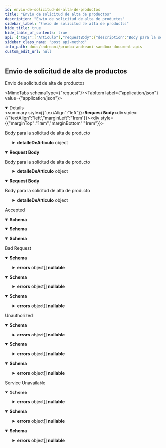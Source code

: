 ```yaml
---
id: envio-de-solicitud-de-alta-de-productos
title: "Envio de solicitud de alta de productos"
description: "Envio de solicitud de alta de productos"
sidebar_label: "Envio de solicitud de alta de productos"
hide_title: true
hide_table_of_contents: true
api: {"tags":["Articulo"],"requestBody":{"description":"Body para la solicitud de alta de producto","content":{"application/json":{"schema":{"required":["almacen","instancia"],"type":"object","properties":{"almacen":{"maxLength":30,"minLength":1,"type":"string"},"detalleDeArticulo":{"required":["codigo","datosLogisticos","descripcion","ean","propietario","tipoEan"],"type":"object","properties":{"camposLibres":{"type":"array","items":{"type":"object","properties":{"contenido":{"type":"string","nullable":true},"meta":{"type":"string","nullable":true}},"additionalProperties":false,"title":"CamposLibresArticulo"},"nullable":true},"claseDeArticulo":{"maxLength":25,"type":"string","nullable":true},"codigo":{"maxLength":50,"minLength":1,"type":"string"},"codigoDeVidaUtil":{"type":"string","nullable":true},"coleccion":{"maxLength":25,"type":"string","nullable":true},"color":{"maxLength":25,"type":"string","nullable":true},"consumoEnDias":{"type":"string","nullable":true},"datosLogisticos":{"type":"object","properties":{"altoCaja":{"type":"number","format":"float"},"altoPallet":{"type":"number","format":"float"},"altura":{"type":"number","format":"float"},"alturaPack":{"type":"number","format":"float"},"alturaUnidad":{"type":"number","format":"float"},"anchoCaja":{"type":"number","format":"float"},"anchoPack":{"type":"number","format":"float"},"anchoPallet":{"type":"number","format":"float"},"anchoUnidad":{"type":"number","format":"float"},"anchura":{"type":"number","format":"float"},"cajasPorNivel":{"type":"number","format":"double"},"cantidadPorCaja":{"type":"number","format":"float"},"cantidadPorPallet":{"type":"number","format":"float"},"cantidadPorPaquete":{"type":"number","format":"float"},"largoCaja":{"type":"number","format":"float"},"largoPack":{"type":"number","format":"float"},"largoPallet":{"type":"number","format":"float"},"largoUnidad":{"type":"number","format":"float"},"longitud":{"type":"number","format":"float"},"nivelesPorPallet":{"type":"number","format":"double"},"pesoBruto":{"type":"number","format":"double"},"pesoCaja":{"type":"number","format":"float"},"pesoNeto":{"type":"number","format":"double"},"pesoPack":{"type":"number","format":"float"},"pesoPallet":{"type":"number","format":"float"},"pesoTara":{"type":"number","format":"double"},"volumen":{"type":"number","format":"double"},"volumenCubico":{"type":"number","format":"float"}},"additionalProperties":false,"title":"DatosLogisticosArticulo"},"descripcion":{"maxLength":60,"minLength":1,"type":"string"},"ean":{"maxLength":50,"minLength":1,"type":"string"},"esNumeroDeSerieDeEntradaUnico":{"type":"string","nullable":true},"esNumeroDeSerieSalidaUnico":{"type":"string","nullable":true},"estilo":{"maxLength":25,"type":"string","nullable":true},"finDeTemporada":{"maxLength":25,"type":"string","nullable":true},"grupos":{"type":"array","items":{"type":"object","properties":{"contenido":{"type":"string","nullable":true},"meta":{"type":"string","nullable":true}},"additionalProperties":false,"title":"GruposArticulo"},"nullable":true},"indicadorDeVidaUtil":{"maxLength":10,"type":"string","nullable":true},"inicioDeTemporada":{"maxLength":25,"type":"string","nullable":true},"instruccionesDePreparacion":{"maxLength":2000,"type":"string","nullable":true},"notas":{"maxLength":2000,"type":"string","nullable":true},"otrosDatos":{"type":"array","items":{"type":"object","properties":{"contenido":{"type":"string","nullable":true},"meta":{"type":"string","nullable":true}},"additionalProperties":false,"title":"OtrosDatosArticulo"},"nullable":true},"paisDeOrigen":{"maxLength":25,"type":"string","nullable":true},"pavu":{"maxLength":25,"type":"string","nullable":true},"propietario":{"maxLength":15,"minLength":1,"type":"string"},"psicotropico":{"maxLength":25,"type":"string","nullable":true},"rubro":{"maxLength":128,"type":"string","nullable":true},"serializado":{"maxLength":128,"type":"string","nullable":true},"talle":{"maxLength":25,"type":"string","nullable":true},"tema":{"maxLength":25,"type":"string","nullable":true},"temperatura":{"maxLength":25,"type":"string","nullable":true},"temporada":{"maxLength":25,"type":"string","nullable":true},"tipoEan":{"maxLength":50,"minLength":1,"type":"string"},"vencimientoEnDias":{"type":"integer","format":"int32"},"vidaUtilEntradaEnDias":{"type":"string","nullable":true},"vidaUtilSalidaEnDias":{"type":"string","nullable":true}},"additionalProperties":false,"title":"DetalleDeArticulo"},"instancia":{"maxLength":30,"minLength":1,"type":"string"}},"additionalProperties":false,"title":"ArticuloRequest"}},"text/json":{"schema":{"required":["almacen","instancia"],"type":"object","properties":{"almacen":{"maxLength":30,"minLength":1,"type":"string"},"detalleDeArticulo":{"required":["codigo","datosLogisticos","descripcion","ean","propietario","tipoEan"],"type":"object","properties":{"camposLibres":{"type":"array","items":{"type":"object","properties":{"contenido":{"type":"string","nullable":true},"meta":{"type":"string","nullable":true}},"additionalProperties":false,"title":"CamposLibresArticulo"},"nullable":true},"claseDeArticulo":{"maxLength":25,"type":"string","nullable":true},"codigo":{"maxLength":50,"minLength":1,"type":"string"},"codigoDeVidaUtil":{"type":"string","nullable":true},"coleccion":{"maxLength":25,"type":"string","nullable":true},"color":{"maxLength":25,"type":"string","nullable":true},"consumoEnDias":{"type":"string","nullable":true},"datosLogisticos":{"type":"object","properties":{"altoCaja":{"type":"number","format":"float"},"altoPallet":{"type":"number","format":"float"},"altura":{"type":"number","format":"float"},"alturaPack":{"type":"number","format":"float"},"alturaUnidad":{"type":"number","format":"float"},"anchoCaja":{"type":"number","format":"float"},"anchoPack":{"type":"number","format":"float"},"anchoPallet":{"type":"number","format":"float"},"anchoUnidad":{"type":"number","format":"float"},"anchura":{"type":"number","format":"float"},"cajasPorNivel":{"type":"number","format":"double"},"cantidadPorCaja":{"type":"number","format":"float"},"cantidadPorPallet":{"type":"number","format":"float"},"cantidadPorPaquete":{"type":"number","format":"float"},"largoCaja":{"type":"number","format":"float"},"largoPack":{"type":"number","format":"float"},"largoPallet":{"type":"number","format":"float"},"largoUnidad":{"type":"number","format":"float"},"longitud":{"type":"number","format":"float"},"nivelesPorPallet":{"type":"number","format":"double"},"pesoBruto":{"type":"number","format":"double"},"pesoCaja":{"type":"number","format":"float"},"pesoNeto":{"type":"number","format":"double"},"pesoPack":{"type":"number","format":"float"},"pesoPallet":{"type":"number","format":"float"},"pesoTara":{"type":"number","format":"double"},"volumen":{"type":"number","format":"double"},"volumenCubico":{"type":"number","format":"float"}},"additionalProperties":false,"title":"DatosLogisticosArticulo"},"descripcion":{"maxLength":60,"minLength":1,"type":"string"},"ean":{"maxLength":50,"minLength":1,"type":"string"},"esNumeroDeSerieDeEntradaUnico":{"type":"string","nullable":true},"esNumeroDeSerieSalidaUnico":{"type":"string","nullable":true},"estilo":{"maxLength":25,"type":"string","nullable":true},"finDeTemporada":{"maxLength":25,"type":"string","nullable":true},"grupos":{"type":"array","items":{"type":"object","properties":{"contenido":{"type":"string","nullable":true},"meta":{"type":"string","nullable":true}},"additionalProperties":false,"title":"GruposArticulo"},"nullable":true},"indicadorDeVidaUtil":{"maxLength":10,"type":"string","nullable":true},"inicioDeTemporada":{"maxLength":25,"type":"string","nullable":true},"instruccionesDePreparacion":{"maxLength":2000,"type":"string","nullable":true},"notas":{"maxLength":2000,"type":"string","nullable":true},"otrosDatos":{"type":"array","items":{"type":"object","properties":{"contenido":{"type":"string","nullable":true},"meta":{"type":"string","nullable":true}},"additionalProperties":false,"title":"OtrosDatosArticulo"},"nullable":true},"paisDeOrigen":{"maxLength":25,"type":"string","nullable":true},"pavu":{"maxLength":25,"type":"string","nullable":true},"propietario":{"maxLength":15,"minLength":1,"type":"string"},"psicotropico":{"maxLength":25,"type":"string","nullable":true},"rubro":{"maxLength":128,"type":"string","nullable":true},"serializado":{"maxLength":128,"type":"string","nullable":true},"talle":{"maxLength":25,"type":"string","nullable":true},"tema":{"maxLength":25,"type":"string","nullable":true},"temperatura":{"maxLength":25,"type":"string","nullable":true},"temporada":{"maxLength":25,"type":"string","nullable":true},"tipoEan":{"maxLength":50,"minLength":1,"type":"string"},"vencimientoEnDias":{"type":"integer","format":"int32"},"vidaUtilEntradaEnDias":{"type":"string","nullable":true},"vidaUtilSalidaEnDias":{"type":"string","nullable":true}},"additionalProperties":false,"title":"DetalleDeArticulo"},"instancia":{"maxLength":30,"minLength":1,"type":"string"}},"additionalProperties":false,"title":"ArticuloRequest"}},"application/*+json":{"schema":{"required":["almacen","instancia"],"type":"object","properties":{"almacen":{"maxLength":30,"minLength":1,"type":"string"},"detalleDeArticulo":{"required":["codigo","datosLogisticos","descripcion","ean","propietario","tipoEan"],"type":"object","properties":{"camposLibres":{"type":"array","items":{"type":"object","properties":{"contenido":{"type":"string","nullable":true},"meta":{"type":"string","nullable":true}},"additionalProperties":false,"title":"CamposLibresArticulo"},"nullable":true},"claseDeArticulo":{"maxLength":25,"type":"string","nullable":true},"codigo":{"maxLength":50,"minLength":1,"type":"string"},"codigoDeVidaUtil":{"type":"string","nullable":true},"coleccion":{"maxLength":25,"type":"string","nullable":true},"color":{"maxLength":25,"type":"string","nullable":true},"consumoEnDias":{"type":"string","nullable":true},"datosLogisticos":{"type":"object","properties":{"altoCaja":{"type":"number","format":"float"},"altoPallet":{"type":"number","format":"float"},"altura":{"type":"number","format":"float"},"alturaPack":{"type":"number","format":"float"},"alturaUnidad":{"type":"number","format":"float"},"anchoCaja":{"type":"number","format":"float"},"anchoPack":{"type":"number","format":"float"},"anchoPallet":{"type":"number","format":"float"},"anchoUnidad":{"type":"number","format":"float"},"anchura":{"type":"number","format":"float"},"cajasPorNivel":{"type":"number","format":"double"},"cantidadPorCaja":{"type":"number","format":"float"},"cantidadPorPallet":{"type":"number","format":"float"},"cantidadPorPaquete":{"type":"number","format":"float"},"largoCaja":{"type":"number","format":"float"},"largoPack":{"type":"number","format":"float"},"largoPallet":{"type":"number","format":"float"},"largoUnidad":{"type":"number","format":"float"},"longitud":{"type":"number","format":"float"},"nivelesPorPallet":{"type":"number","format":"double"},"pesoBruto":{"type":"number","format":"double"},"pesoCaja":{"type":"number","format":"float"},"pesoNeto":{"type":"number","format":"double"},"pesoPack":{"type":"number","format":"float"},"pesoPallet":{"type":"number","format":"float"},"pesoTara":{"type":"number","format":"double"},"volumen":{"type":"number","format":"double"},"volumenCubico":{"type":"number","format":"float"}},"additionalProperties":false,"title":"DatosLogisticosArticulo"},"descripcion":{"maxLength":60,"minLength":1,"type":"string"},"ean":{"maxLength":50,"minLength":1,"type":"string"},"esNumeroDeSerieDeEntradaUnico":{"type":"string","nullable":true},"esNumeroDeSerieSalidaUnico":{"type":"string","nullable":true},"estilo":{"maxLength":25,"type":"string","nullable":true},"finDeTemporada":{"maxLength":25,"type":"string","nullable":true},"grupos":{"type":"array","items":{"type":"object","properties":{"contenido":{"type":"string","nullable":true},"meta":{"type":"string","nullable":true}},"additionalProperties":false,"title":"GruposArticulo"},"nullable":true},"indicadorDeVidaUtil":{"maxLength":10,"type":"string","nullable":true},"inicioDeTemporada":{"maxLength":25,"type":"string","nullable":true},"instruccionesDePreparacion":{"maxLength":2000,"type":"string","nullable":true},"notas":{"maxLength":2000,"type":"string","nullable":true},"otrosDatos":{"type":"array","items":{"type":"object","properties":{"contenido":{"type":"string","nullable":true},"meta":{"type":"string","nullable":true}},"additionalProperties":false,"title":"OtrosDatosArticulo"},"nullable":true},"paisDeOrigen":{"maxLength":25,"type":"string","nullable":true},"pavu":{"maxLength":25,"type":"string","nullable":true},"propietario":{"maxLength":15,"minLength":1,"type":"string"},"psicotropico":{"maxLength":25,"type":"string","nullable":true},"rubro":{"maxLength":128,"type":"string","nullable":true},"serializado":{"maxLength":128,"type":"string","nullable":true},"talle":{"maxLength":25,"type":"string","nullable":true},"tema":{"maxLength":25,"type":"string","nullable":true},"temperatura":{"maxLength":25,"type":"string","nullable":true},"temporada":{"maxLength":25,"type":"string","nullable":true},"tipoEan":{"maxLength":50,"minLength":1,"type":"string"},"vencimientoEnDias":{"type":"integer","format":"int32"},"vidaUtilEntradaEnDias":{"type":"string","nullable":true},"vidaUtilSalidaEnDias":{"type":"string","nullable":true}},"additionalProperties":false,"title":"DetalleDeArticulo"},"instancia":{"maxLength":30,"minLength":1,"type":"string"}},"additionalProperties":false,"title":"ArticuloRequest"}}}},"responses":{"202":{"description":"Accepted","content":{"text/plain":{"schema":{"type":"object","properties":{"idTransaccion":{"type":"integer","format":"int32"}},"additionalProperties":false,"title":"ResponseArticulo"}},"application/json":{"schema":{"type":"object","properties":{"idTransaccion":{"type":"integer","format":"int32"}},"additionalProperties":false,"title":"ResponseArticulo"}},"text/json":{"schema":{"type":"object","properties":{"idTransaccion":{"type":"integer","format":"int32"}},"additionalProperties":false,"title":"ResponseArticulo"}}}},"400":{"description":"Bad Request","content":{"text/plain":{"schema":{"type":"object","properties":{"detail":{"type":"string","nullable":true},"errors":{"type":"array","items":{"type":"object","properties":{"field":{"type":"string","nullable":true},"message":{"type":"string","nullable":true}},"additionalProperties":false,"title":"ErrorArticulo"},"nullable":true},"status":{"type":"integer","format":"int32"},"title":{"type":"string","nullable":true},"type":{"type":"string","nullable":true}},"additionalProperties":false,"title":"ErrorMessageArticulo"}},"application/json":{"schema":{"type":"object","properties":{"detail":{"type":"string","nullable":true},"errors":{"type":"array","items":{"type":"object","properties":{"field":{"type":"string","nullable":true},"message":{"type":"string","nullable":true}},"additionalProperties":false,"title":"ErrorArticulo"},"nullable":true},"status":{"type":"integer","format":"int32"},"title":{"type":"string","nullable":true},"type":{"type":"string","nullable":true}},"additionalProperties":false,"title":"ErrorMessageArticulo"}},"text/json":{"schema":{"type":"object","properties":{"detail":{"type":"string","nullable":true},"errors":{"type":"array","items":{"type":"object","properties":{"field":{"type":"string","nullable":true},"message":{"type":"string","nullable":true}},"additionalProperties":false,"title":"ErrorArticulo"},"nullable":true},"status":{"type":"integer","format":"int32"},"title":{"type":"string","nullable":true},"type":{"type":"string","nullable":true}},"additionalProperties":false,"title":"ErrorMessageArticulo"}}}},"401":{"description":"Unauthorized","content":{"text/plain":{"schema":{"type":"object","properties":{"detail":{"type":"string","nullable":true},"errors":{"type":"array","items":{"type":"object","properties":{"field":{"type":"string","nullable":true},"message":{"type":"string","nullable":true}},"additionalProperties":false,"title":"ErrorArticulo"},"nullable":true},"status":{"type":"integer","format":"int32"},"title":{"type":"string","nullable":true},"type":{"type":"string","nullable":true}},"additionalProperties":false,"title":"ErrorMessageArticulo"}},"application/json":{"schema":{"type":"object","properties":{"detail":{"type":"string","nullable":true},"errors":{"type":"array","items":{"type":"object","properties":{"field":{"type":"string","nullable":true},"message":{"type":"string","nullable":true}},"additionalProperties":false,"title":"ErrorArticulo"},"nullable":true},"status":{"type":"integer","format":"int32"},"title":{"type":"string","nullable":true},"type":{"type":"string","nullable":true}},"additionalProperties":false,"title":"ErrorMessageArticulo"}},"text/json":{"schema":{"type":"object","properties":{"detail":{"type":"string","nullable":true},"errors":{"type":"array","items":{"type":"object","properties":{"field":{"type":"string","nullable":true},"message":{"type":"string","nullable":true}},"additionalProperties":false,"title":"ErrorArticulo"},"nullable":true},"status":{"type":"integer","format":"int32"},"title":{"type":"string","nullable":true},"type":{"type":"string","nullable":true}},"additionalProperties":false,"title":"ErrorMessageArticulo"}}}},"503":{"description":"Service Unavailable","content":{"text/plain":{"schema":{"type":"object","properties":{"detail":{"type":"string","nullable":true},"errors":{"type":"array","items":{"type":"object","properties":{"field":{"type":"string","nullable":true},"message":{"type":"string","nullable":true}},"additionalProperties":false,"title":"ErrorArticulo"},"nullable":true},"status":{"type":"integer","format":"int32"},"title":{"type":"string","nullable":true},"type":{"type":"string","nullable":true}},"additionalProperties":false,"title":"ErrorMessageArticulo"}},"application/json":{"schema":{"type":"object","properties":{"detail":{"type":"string","nullable":true},"errors":{"type":"array","items":{"type":"object","properties":{"field":{"type":"string","nullable":true},"message":{"type":"string","nullable":true}},"additionalProperties":false,"title":"ErrorArticulo"},"nullable":true},"status":{"type":"integer","format":"int32"},"title":{"type":"string","nullable":true},"type":{"type":"string","nullable":true}},"additionalProperties":false,"title":"ErrorMessageArticulo"}},"text/json":{"schema":{"type":"object","properties":{"detail":{"type":"string","nullable":true},"errors":{"type":"array","items":{"type":"object","properties":{"field":{"type":"string","nullable":true},"message":{"type":"string","nullable":true}},"additionalProperties":false,"title":"ErrorArticulo"},"nullable":true},"status":{"type":"integer","format":"int32"},"title":{"type":"string","nullable":true},"type":{"type":"string","nullable":true}},"additionalProperties":false,"title":"ErrorMessageArticulo"}}}}},"description":"Envio de solicitud de alta de productos","method":"post","path":"/almacenes/productos","servers":[{"url":"http://localhost:5020"}],"security":[{"Bearer":[]}],"securitySchemes":{"Bearer":{"type":"apiKey","description":"JWT Authorization header using the Bearer scheme. Example: \"Bearer {token}\"","name":"Authorization","in":"header"}},"jsonRequestBodyExample":{"almacen":"string","detalleDeArticulo":{"camposLibres":[{"contenido":"string","meta":"string"}],"claseDeArticulo":"string","codigo":"string","codigoDeVidaUtil":"string","coleccion":"string","color":"string","consumoEnDias":"string","datosLogisticos":{"altoCaja":0,"altoPallet":0,"altura":0,"alturaPack":0,"alturaUnidad":0,"anchoCaja":0,"anchoPack":0,"anchoPallet":0,"anchoUnidad":0,"anchura":0,"cajasPorNivel":0,"cantidadPorCaja":0,"cantidadPorPallet":0,"cantidadPorPaquete":0,"largoCaja":0,"largoPack":0,"largoPallet":0,"largoUnidad":0,"longitud":0,"nivelesPorPallet":0,"pesoBruto":0,"pesoCaja":0,"pesoNeto":0,"pesoPack":0,"pesoPallet":0,"pesoTara":0,"volumen":0,"volumenCubico":0},"descripcion":"string","ean":"string","esNumeroDeSerieDeEntradaUnico":"string","esNumeroDeSerieSalidaUnico":"string","estilo":"string","finDeTemporada":"string","grupos":[{"contenido":"string","meta":"string"}],"indicadorDeVidaUtil":"string","inicioDeTemporada":"string","instruccionesDePreparacion":"string","notas":"string","otrosDatos":[{"contenido":"string","meta":"string"}],"paisDeOrigen":"string","pavu":"string","propietario":"string","psicotropico":"string","rubro":"string","serializado":"string","talle":"string","tema":"string","temperatura":"string","temporada":"string","tipoEan":"string","vencimientoEnDias":0,"vidaUtilEntradaEnDias":"string","vidaUtilSalidaEnDias":"string"},"instancia":"string"},"info":{"title":"Prueba Andreani-Sandbox Document API's","description":"Prueba api \r\n\r\n � Copyright 2023. All rights reserved.","version":"v1"},"postman":{"name":"Envio de solicitud de alta de productos","description":{"type":"text/plain"},"url":{"path":["almacenes","productos"],"host":["{{baseUrl}}"],"query":[],"variable":[]},"header":[{"key":"Content-Type","value":"application/json"},{"key":"Accept","value":"text/plain"}],"method":"POST","body":{"mode":"raw","raw":"\"\"","options":{"raw":{"language":"json"}}}}}
sidebar_class_name: "post api-method"
info_path: docs/andreani/prueba-andreani-sandbox-document-apis
custom_edit_url: null
---
```



## Envio de solicitud de alta de productos



Envio de solicitud de alta de productos

<MimeTabs schemaType={"request"}><TabItem label={"application/json"} value={"application/json"}><details style={{}} data-collapsed={false} open={true}><summary style={{"textAlign":"left"}}><strong>Request Body</strong></summary><div style={{"textAlign":"left","marginLeft":"1rem"}}><div style={{"marginTop":"1rem","marginBottom":"1rem"}}>

Body para la solicitud de alta de producto

</div></div><ul style={{"marginLeft":"1rem"}}><SchemaItem collapsible={false} name={"almacen"} required={true} schemaName={"string"} qualifierMessage={"**Possible values:** `non-empty` and `<= 30 characters`"} schema={{"maxLength":30,"minLength":1,"type":"string"}}></SchemaItem><SchemaItem collapsible={true} className={"schemaItem"}><details style={{}}><summary style={{}}><strong>detalleDeArticulo</strong><span style={{"opacity":"0.6"}}> object</span></summary><div style={{"marginLeft":"1rem"}}><SchemaItem collapsible={true} className={"schemaItem"}><details style={{}}><summary style={{}}><strong>camposLibres</strong><span style={{"opacity":"0.6"}}> object[]</span><strong style={{"fontSize":"var(--ifm-code-font-size)","color":"var(--openapi-nullable)"}}> nullable</strong></summary><div style={{"marginLeft":"1rem"}}><li><div style={{"fontSize":"var(--ifm-code-font-size)","opacity":"0.6","marginLeft":"-.5rem","paddingBottom":".5rem"}}>Array [</div></li><SchemaItem collapsible={false} name={"contenido"} required={false} schemaName={"string"} qualifierMessage={undefined} schema={{"type":"string","nullable":true}}></SchemaItem><SchemaItem collapsible={false} name={"meta"} required={false} schemaName={"string"} qualifierMessage={undefined} schema={{"type":"string","nullable":true}}></SchemaItem><li><div style={{"fontSize":"var(--ifm-code-font-size)","opacity":"0.6","marginLeft":"-.5rem"}}>]</div></li></div></details></SchemaItem><SchemaItem collapsible={false} name={"claseDeArticulo"} required={false} schemaName={"string"} qualifierMessage={"**Possible values:** `<= 25 characters`"} schema={{"maxLength":25,"type":"string","nullable":true}}></SchemaItem><SchemaItem collapsible={false} name={"codigo"} required={true} schemaName={"string"} qualifierMessage={"**Possible values:** `non-empty` and `<= 50 characters`"} schema={{"maxLength":50,"minLength":1,"type":"string"}}></SchemaItem><SchemaItem collapsible={false} name={"codigoDeVidaUtil"} required={false} schemaName={"string"} qualifierMessage={undefined} schema={{"type":"string","nullable":true}}></SchemaItem><SchemaItem collapsible={false} name={"coleccion"} required={false} schemaName={"string"} qualifierMessage={"**Possible values:** `<= 25 characters`"} schema={{"maxLength":25,"type":"string","nullable":true}}></SchemaItem><SchemaItem collapsible={false} name={"color"} required={false} schemaName={"string"} qualifierMessage={"**Possible values:** `<= 25 characters`"} schema={{"maxLength":25,"type":"string","nullable":true}}></SchemaItem><SchemaItem collapsible={false} name={"consumoEnDias"} required={false} schemaName={"string"} qualifierMessage={undefined} schema={{"type":"string","nullable":true}}></SchemaItem><SchemaItem collapsible={true} className={"schemaItem"}><details style={{}}><summary style={{}}><strong>datosLogisticos</strong><span style={{"opacity":"0.6"}}> object</span><strong style={{"fontSize":"var(--ifm-code-font-size)","color":"var(--openapi-required)"}}> required</strong></summary><div style={{"marginLeft":"1rem"}}><SchemaItem collapsible={false} name={"altoCaja"} required={false} schemaName={"float"} qualifierMessage={undefined} schema={{"type":"number","format":"float"}}></SchemaItem><SchemaItem collapsible={false} name={"altoPallet"} required={false} schemaName={"float"} qualifierMessage={undefined} schema={{"type":"number","format":"float"}}></SchemaItem><SchemaItem collapsible={false} name={"altura"} required={false} schemaName={"float"} qualifierMessage={undefined} schema={{"type":"number","format":"float"}}></SchemaItem><SchemaItem collapsible={false} name={"alturaPack"} required={false} schemaName={"float"} qualifierMessage={undefined} schema={{"type":"number","format":"float"}}></SchemaItem><SchemaItem collapsible={false} name={"alturaUnidad"} required={false} schemaName={"float"} qualifierMessage={undefined} schema={{"type":"number","format":"float"}}></SchemaItem><SchemaItem collapsible={false} name={"anchoCaja"} required={false} schemaName={"float"} qualifierMessage={undefined} schema={{"type":"number","format":"float"}}></SchemaItem><SchemaItem collapsible={false} name={"anchoPack"} required={false} schemaName={"float"} qualifierMessage={undefined} schema={{"type":"number","format":"float"}}></SchemaItem><SchemaItem collapsible={false} name={"anchoPallet"} required={false} schemaName={"float"} qualifierMessage={undefined} schema={{"type":"number","format":"float"}}></SchemaItem><SchemaItem collapsible={false} name={"anchoUnidad"} required={false} schemaName={"float"} qualifierMessage={undefined} schema={{"type":"number","format":"float"}}></SchemaItem><SchemaItem collapsible={false} name={"anchura"} required={false} schemaName={"float"} qualifierMessage={undefined} schema={{"type":"number","format":"float"}}></SchemaItem><SchemaItem collapsible={false} name={"cajasPorNivel"} required={false} schemaName={"double"} qualifierMessage={undefined} schema={{"type":"number","format":"double"}}></SchemaItem><SchemaItem collapsible={false} name={"cantidadPorCaja"} required={false} schemaName={"float"} qualifierMessage={undefined} schema={{"type":"number","format":"float"}}></SchemaItem><SchemaItem collapsible={false} name={"cantidadPorPallet"} required={false} schemaName={"float"} qualifierMessage={undefined} schema={{"type":"number","format":"float"}}></SchemaItem><SchemaItem collapsible={false} name={"cantidadPorPaquete"} required={false} schemaName={"float"} qualifierMessage={undefined} schema={{"type":"number","format":"float"}}></SchemaItem><SchemaItem collapsible={false} name={"largoCaja"} required={false} schemaName={"float"} qualifierMessage={undefined} schema={{"type":"number","format":"float"}}></SchemaItem><SchemaItem collapsible={false} name={"largoPack"} required={false} schemaName={"float"} qualifierMessage={undefined} schema={{"type":"number","format":"float"}}></SchemaItem><SchemaItem collapsible={false} name={"largoPallet"} required={false} schemaName={"float"} qualifierMessage={undefined} schema={{"type":"number","format":"float"}}></SchemaItem><SchemaItem collapsible={false} name={"largoUnidad"} required={false} schemaName={"float"} qualifierMessage={undefined} schema={{"type":"number","format":"float"}}></SchemaItem><SchemaItem collapsible={false} name={"longitud"} required={false} schemaName={"float"} qualifierMessage={undefined} schema={{"type":"number","format":"float"}}></SchemaItem><SchemaItem collapsible={false} name={"nivelesPorPallet"} required={false} schemaName={"double"} qualifierMessage={undefined} schema={{"type":"number","format":"double"}}></SchemaItem><SchemaItem collapsible={false} name={"pesoBruto"} required={false} schemaName={"double"} qualifierMessage={undefined} schema={{"type":"number","format":"double"}}></SchemaItem><SchemaItem collapsible={false} name={"pesoCaja"} required={false} schemaName={"float"} qualifierMessage={undefined} schema={{"type":"number","format":"float"}}></SchemaItem><SchemaItem collapsible={false} name={"pesoNeto"} required={false} schemaName={"double"} qualifierMessage={undefined} schema={{"type":"number","format":"double"}}></SchemaItem><SchemaItem collapsible={false} name={"pesoPack"} required={false} schemaName={"float"} qualifierMessage={undefined} schema={{"type":"number","format":"float"}}></SchemaItem><SchemaItem collapsible={false} name={"pesoPallet"} required={false} schemaName={"float"} qualifierMessage={undefined} schema={{"type":"number","format":"float"}}></SchemaItem><SchemaItem collapsible={false} name={"pesoTara"} required={false} schemaName={"double"} qualifierMessage={undefined} schema={{"type":"number","format":"double"}}></SchemaItem><SchemaItem collapsible={false} name={"volumen"} required={false} schemaName={"double"} qualifierMessage={undefined} schema={{"type":"number","format":"double"}}></SchemaItem><SchemaItem collapsible={false} name={"volumenCubico"} required={false} schemaName={"float"} qualifierMessage={undefined} schema={{"type":"number","format":"float"}}></SchemaItem></div></details></SchemaItem><SchemaItem collapsible={false} name={"descripcion"} required={true} schemaName={"string"} qualifierMessage={"**Possible values:** `non-empty` and `<= 60 characters`"} schema={{"maxLength":60,"minLength":1,"type":"string"}}></SchemaItem><SchemaItem collapsible={false} name={"ean"} required={true} schemaName={"string"} qualifierMessage={"**Possible values:** `non-empty` and `<= 50 characters`"} schema={{"maxLength":50,"minLength":1,"type":"string"}}></SchemaItem><SchemaItem collapsible={false} name={"esNumeroDeSerieDeEntradaUnico"} required={false} schemaName={"string"} qualifierMessage={undefined} schema={{"type":"string","nullable":true}}></SchemaItem><SchemaItem collapsible={false} name={"esNumeroDeSerieSalidaUnico"} required={false} schemaName={"string"} qualifierMessage={undefined} schema={{"type":"string","nullable":true}}></SchemaItem><SchemaItem collapsible={false} name={"estilo"} required={false} schemaName={"string"} qualifierMessage={"**Possible values:** `<= 25 characters`"} schema={{"maxLength":25,"type":"string","nullable":true}}></SchemaItem><SchemaItem collapsible={false} name={"finDeTemporada"} required={false} schemaName={"string"} qualifierMessage={"**Possible values:** `<= 25 characters`"} schema={{"maxLength":25,"type":"string","nullable":true}}></SchemaItem><SchemaItem collapsible={true} className={"schemaItem"}><details style={{}}><summary style={{}}><strong>grupos</strong><span style={{"opacity":"0.6"}}> object[]</span><strong style={{"fontSize":"var(--ifm-code-font-size)","color":"var(--openapi-nullable)"}}> nullable</strong></summary><div style={{"marginLeft":"1rem"}}><li><div style={{"fontSize":"var(--ifm-code-font-size)","opacity":"0.6","marginLeft":"-.5rem","paddingBottom":".5rem"}}>Array [</div></li><SchemaItem collapsible={false} name={"contenido"} required={false} schemaName={"string"} qualifierMessage={undefined} schema={{"type":"string","nullable":true}}></SchemaItem><SchemaItem collapsible={false} name={"meta"} required={false} schemaName={"string"} qualifierMessage={undefined} schema={{"type":"string","nullable":true}}></SchemaItem><li><div style={{"fontSize":"var(--ifm-code-font-size)","opacity":"0.6","marginLeft":"-.5rem"}}>]</div></li></div></details></SchemaItem><SchemaItem collapsible={false} name={"indicadorDeVidaUtil"} required={false} schemaName={"string"} qualifierMessage={"**Possible values:** `<= 10 characters`"} schema={{"maxLength":10,"type":"string","nullable":true}}></SchemaItem><SchemaItem collapsible={false} name={"inicioDeTemporada"} required={false} schemaName={"string"} qualifierMessage={"**Possible values:** `<= 25 characters`"} schema={{"maxLength":25,"type":"string","nullable":true}}></SchemaItem><SchemaItem collapsible={false} name={"instruccionesDePreparacion"} required={false} schemaName={"string"} qualifierMessage={"**Possible values:** `<= 2000 characters`"} schema={{"maxLength":2000,"type":"string","nullable":true}}></SchemaItem><SchemaItem collapsible={false} name={"notas"} required={false} schemaName={"string"} qualifierMessage={"**Possible values:** `<= 2000 characters`"} schema={{"maxLength":2000,"type":"string","nullable":true}}></SchemaItem><SchemaItem collapsible={true} className={"schemaItem"}><details style={{}}><summary style={{}}><strong>otrosDatos</strong><span style={{"opacity":"0.6"}}> object[]</span><strong style={{"fontSize":"var(--ifm-code-font-size)","color":"var(--openapi-nullable)"}}> nullable</strong></summary><div style={{"marginLeft":"1rem"}}><li><div style={{"fontSize":"var(--ifm-code-font-size)","opacity":"0.6","marginLeft":"-.5rem","paddingBottom":".5rem"}}>Array [</div></li><SchemaItem collapsible={false} name={"contenido"} required={false} schemaName={"string"} qualifierMessage={undefined} schema={{"type":"string","nullable":true}}></SchemaItem><SchemaItem collapsible={false} name={"meta"} required={false} schemaName={"string"} qualifierMessage={undefined} schema={{"type":"string","nullable":true}}></SchemaItem><li><div style={{"fontSize":"var(--ifm-code-font-size)","opacity":"0.6","marginLeft":"-.5rem"}}>]</div></li></div></details></SchemaItem><SchemaItem collapsible={false} name={"paisDeOrigen"} required={false} schemaName={"string"} qualifierMessage={"**Possible values:** `<= 25 characters`"} schema={{"maxLength":25,"type":"string","nullable":true}}></SchemaItem><SchemaItem collapsible={false} name={"pavu"} required={false} schemaName={"string"} qualifierMessage={"**Possible values:** `<= 25 characters`"} schema={{"maxLength":25,"type":"string","nullable":true}}></SchemaItem><SchemaItem collapsible={false} name={"propietario"} required={true} schemaName={"string"} qualifierMessage={"**Possible values:** `non-empty` and `<= 15 characters`"} schema={{"maxLength":15,"minLength":1,"type":"string"}}></SchemaItem><SchemaItem collapsible={false} name={"psicotropico"} required={false} schemaName={"string"} qualifierMessage={"**Possible values:** `<= 25 characters`"} schema={{"maxLength":25,"type":"string","nullable":true}}></SchemaItem><SchemaItem collapsible={false} name={"rubro"} required={false} schemaName={"string"} qualifierMessage={"**Possible values:** `<= 128 characters`"} schema={{"maxLength":128,"type":"string","nullable":true}}></SchemaItem><SchemaItem collapsible={false} name={"serializado"} required={false} schemaName={"string"} qualifierMessage={"**Possible values:** `<= 128 characters`"} schema={{"maxLength":128,"type":"string","nullable":true}}></SchemaItem><SchemaItem collapsible={false} name={"talle"} required={false} schemaName={"string"} qualifierMessage={"**Possible values:** `<= 25 characters`"} schema={{"maxLength":25,"type":"string","nullable":true}}></SchemaItem><SchemaItem collapsible={false} name={"tema"} required={false} schemaName={"string"} qualifierMessage={"**Possible values:** `<= 25 characters`"} schema={{"maxLength":25,"type":"string","nullable":true}}></SchemaItem><SchemaItem collapsible={false} name={"temperatura"} required={false} schemaName={"string"} qualifierMessage={"**Possible values:** `<= 25 characters`"} schema={{"maxLength":25,"type":"string","nullable":true}}></SchemaItem><SchemaItem collapsible={false} name={"temporada"} required={false} schemaName={"string"} qualifierMessage={"**Possible values:** `<= 25 characters`"} schema={{"maxLength":25,"type":"string","nullable":true}}></SchemaItem><SchemaItem collapsible={false} name={"tipoEan"} required={true} schemaName={"string"} qualifierMessage={"**Possible values:** `non-empty` and `<= 50 characters`"} schema={{"maxLength":50,"minLength":1,"type":"string"}}></SchemaItem><SchemaItem collapsible={false} name={"vencimientoEnDias"} required={false} schemaName={"int32"} qualifierMessage={undefined} schema={{"type":"integer","format":"int32"}}></SchemaItem><SchemaItem collapsible={false} name={"vidaUtilEntradaEnDias"} required={false} schemaName={"string"} qualifierMessage={undefined} schema={{"type":"string","nullable":true}}></SchemaItem><SchemaItem collapsible={false} name={"vidaUtilSalidaEnDias"} required={false} schemaName={"string"} qualifierMessage={undefined} schema={{"type":"string","nullable":true}}></SchemaItem></div></details></SchemaItem><SchemaItem collapsible={false} name={"instancia"} required={true} schemaName={"string"} qualifierMessage={"**Possible values:** `non-empty` and `<= 30 characters`"} schema={{"maxLength":30,"minLength":1,"type":"string"}}></SchemaItem></ul></details></TabItem><TabItem label={"text/json"} value={"text/json"}><details style={{}} data-collapsed={false} open={true}><summary style={{"textAlign":"left"}}><strong>Request Body</strong></summary><div style={{"textAlign":"left","marginLeft":"1rem"}}><div style={{"marginTop":"1rem","marginBottom":"1rem"}}>

Body para la solicitud de alta de producto

</div></div><ul style={{"marginLeft":"1rem"}}><SchemaItem collapsible={false} name={"almacen"} required={true} schemaName={"string"} qualifierMessage={"**Possible values:** `non-empty` and `<= 30 characters`"} schema={{"maxLength":30,"minLength":1,"type":"string"}}></SchemaItem><SchemaItem collapsible={true} className={"schemaItem"}><details style={{}}><summary style={{}}><strong>detalleDeArticulo</strong><span style={{"opacity":"0.6"}}> object</span></summary><div style={{"marginLeft":"1rem"}}><SchemaItem collapsible={true} className={"schemaItem"}><details style={{}}><summary style={{}}><strong>camposLibres</strong><span style={{"opacity":"0.6"}}> object[]</span><strong style={{"fontSize":"var(--ifm-code-font-size)","color":"var(--openapi-nullable)"}}> nullable</strong></summary><div style={{"marginLeft":"1rem"}}><li><div style={{"fontSize":"var(--ifm-code-font-size)","opacity":"0.6","marginLeft":"-.5rem","paddingBottom":".5rem"}}>Array [</div></li><SchemaItem collapsible={false} name={"contenido"} required={false} schemaName={"string"} qualifierMessage={undefined} schema={{"type":"string","nullable":true}}></SchemaItem><SchemaItem collapsible={false} name={"meta"} required={false} schemaName={"string"} qualifierMessage={undefined} schema={{"type":"string","nullable":true}}></SchemaItem><li><div style={{"fontSize":"var(--ifm-code-font-size)","opacity":"0.6","marginLeft":"-.5rem"}}>]</div></li></div></details></SchemaItem><SchemaItem collapsible={false} name={"claseDeArticulo"} required={false} schemaName={"string"} qualifierMessage={"**Possible values:** `<= 25 characters`"} schema={{"maxLength":25,"type":"string","nullable":true}}></SchemaItem><SchemaItem collapsible={false} name={"codigo"} required={true} schemaName={"string"} qualifierMessage={"**Possible values:** `non-empty` and `<= 50 characters`"} schema={{"maxLength":50,"minLength":1,"type":"string"}}></SchemaItem><SchemaItem collapsible={false} name={"codigoDeVidaUtil"} required={false} schemaName={"string"} qualifierMessage={undefined} schema={{"type":"string","nullable":true}}></SchemaItem><SchemaItem collapsible={false} name={"coleccion"} required={false} schemaName={"string"} qualifierMessage={"**Possible values:** `<= 25 characters`"} schema={{"maxLength":25,"type":"string","nullable":true}}></SchemaItem><SchemaItem collapsible={false} name={"color"} required={false} schemaName={"string"} qualifierMessage={"**Possible values:** `<= 25 characters`"} schema={{"maxLength":25,"type":"string","nullable":true}}></SchemaItem><SchemaItem collapsible={false} name={"consumoEnDias"} required={false} schemaName={"string"} qualifierMessage={undefined} schema={{"type":"string","nullable":true}}></SchemaItem><SchemaItem collapsible={true} className={"schemaItem"}><details style={{}}><summary style={{}}><strong>datosLogisticos</strong><span style={{"opacity":"0.6"}}> object</span><strong style={{"fontSize":"var(--ifm-code-font-size)","color":"var(--openapi-required)"}}> required</strong></summary><div style={{"marginLeft":"1rem"}}><SchemaItem collapsible={false} name={"altoCaja"} required={false} schemaName={"float"} qualifierMessage={undefined} schema={{"type":"number","format":"float"}}></SchemaItem><SchemaItem collapsible={false} name={"altoPallet"} required={false} schemaName={"float"} qualifierMessage={undefined} schema={{"type":"number","format":"float"}}></SchemaItem><SchemaItem collapsible={false} name={"altura"} required={false} schemaName={"float"} qualifierMessage={undefined} schema={{"type":"number","format":"float"}}></SchemaItem><SchemaItem collapsible={false} name={"alturaPack"} required={false} schemaName={"float"} qualifierMessage={undefined} schema={{"type":"number","format":"float"}}></SchemaItem><SchemaItem collapsible={false} name={"alturaUnidad"} required={false} schemaName={"float"} qualifierMessage={undefined} schema={{"type":"number","format":"float"}}></SchemaItem><SchemaItem collapsible={false} name={"anchoCaja"} required={false} schemaName={"float"} qualifierMessage={undefined} schema={{"type":"number","format":"float"}}></SchemaItem><SchemaItem collapsible={false} name={"anchoPack"} required={false} schemaName={"float"} qualifierMessage={undefined} schema={{"type":"number","format":"float"}}></SchemaItem><SchemaItem collapsible={false} name={"anchoPallet"} required={false} schemaName={"float"} qualifierMessage={undefined} schema={{"type":"number","format":"float"}}></SchemaItem><SchemaItem collapsible={false} name={"anchoUnidad"} required={false} schemaName={"float"} qualifierMessage={undefined} schema={{"type":"number","format":"float"}}></SchemaItem><SchemaItem collapsible={false} name={"anchura"} required={false} schemaName={"float"} qualifierMessage={undefined} schema={{"type":"number","format":"float"}}></SchemaItem><SchemaItem collapsible={false} name={"cajasPorNivel"} required={false} schemaName={"double"} qualifierMessage={undefined} schema={{"type":"number","format":"double"}}></SchemaItem><SchemaItem collapsible={false} name={"cantidadPorCaja"} required={false} schemaName={"float"} qualifierMessage={undefined} schema={{"type":"number","format":"float"}}></SchemaItem><SchemaItem collapsible={false} name={"cantidadPorPallet"} required={false} schemaName={"float"} qualifierMessage={undefined} schema={{"type":"number","format":"float"}}></SchemaItem><SchemaItem collapsible={false} name={"cantidadPorPaquete"} required={false} schemaName={"float"} qualifierMessage={undefined} schema={{"type":"number","format":"float"}}></SchemaItem><SchemaItem collapsible={false} name={"largoCaja"} required={false} schemaName={"float"} qualifierMessage={undefined} schema={{"type":"number","format":"float"}}></SchemaItem><SchemaItem collapsible={false} name={"largoPack"} required={false} schemaName={"float"} qualifierMessage={undefined} schema={{"type":"number","format":"float"}}></SchemaItem><SchemaItem collapsible={false} name={"largoPallet"} required={false} schemaName={"float"} qualifierMessage={undefined} schema={{"type":"number","format":"float"}}></SchemaItem><SchemaItem collapsible={false} name={"largoUnidad"} required={false} schemaName={"float"} qualifierMessage={undefined} schema={{"type":"number","format":"float"}}></SchemaItem><SchemaItem collapsible={false} name={"longitud"} required={false} schemaName={"float"} qualifierMessage={undefined} schema={{"type":"number","format":"float"}}></SchemaItem><SchemaItem collapsible={false} name={"nivelesPorPallet"} required={false} schemaName={"double"} qualifierMessage={undefined} schema={{"type":"number","format":"double"}}></SchemaItem><SchemaItem collapsible={false} name={"pesoBruto"} required={false} schemaName={"double"} qualifierMessage={undefined} schema={{"type":"number","format":"double"}}></SchemaItem><SchemaItem collapsible={false} name={"pesoCaja"} required={false} schemaName={"float"} qualifierMessage={undefined} schema={{"type":"number","format":"float"}}></SchemaItem><SchemaItem collapsible={false} name={"pesoNeto"} required={false} schemaName={"double"} qualifierMessage={undefined} schema={{"type":"number","format":"double"}}></SchemaItem><SchemaItem collapsible={false} name={"pesoPack"} required={false} schemaName={"float"} qualifierMessage={undefined} schema={{"type":"number","format":"float"}}></SchemaItem><SchemaItem collapsible={false} name={"pesoPallet"} required={false} schemaName={"float"} qualifierMessage={undefined} schema={{"type":"number","format":"float"}}></SchemaItem><SchemaItem collapsible={false} name={"pesoTara"} required={false} schemaName={"double"} qualifierMessage={undefined} schema={{"type":"number","format":"double"}}></SchemaItem><SchemaItem collapsible={false} name={"volumen"} required={false} schemaName={"double"} qualifierMessage={undefined} schema={{"type":"number","format":"double"}}></SchemaItem><SchemaItem collapsible={false} name={"volumenCubico"} required={false} schemaName={"float"} qualifierMessage={undefined} schema={{"type":"number","format":"float"}}></SchemaItem></div></details></SchemaItem><SchemaItem collapsible={false} name={"descripcion"} required={true} schemaName={"string"} qualifierMessage={"**Possible values:** `non-empty` and `<= 60 characters`"} schema={{"maxLength":60,"minLength":1,"type":"string"}}></SchemaItem><SchemaItem collapsible={false} name={"ean"} required={true} schemaName={"string"} qualifierMessage={"**Possible values:** `non-empty` and `<= 50 characters`"} schema={{"maxLength":50,"minLength":1,"type":"string"}}></SchemaItem><SchemaItem collapsible={false} name={"esNumeroDeSerieDeEntradaUnico"} required={false} schemaName={"string"} qualifierMessage={undefined} schema={{"type":"string","nullable":true}}></SchemaItem><SchemaItem collapsible={false} name={"esNumeroDeSerieSalidaUnico"} required={false} schemaName={"string"} qualifierMessage={undefined} schema={{"type":"string","nullable":true}}></SchemaItem><SchemaItem collapsible={false} name={"estilo"} required={false} schemaName={"string"} qualifierMessage={"**Possible values:** `<= 25 characters`"} schema={{"maxLength":25,"type":"string","nullable":true}}></SchemaItem><SchemaItem collapsible={false} name={"finDeTemporada"} required={false} schemaName={"string"} qualifierMessage={"**Possible values:** `<= 25 characters`"} schema={{"maxLength":25,"type":"string","nullable":true}}></SchemaItem><SchemaItem collapsible={true} className={"schemaItem"}><details style={{}}><summary style={{}}><strong>grupos</strong><span style={{"opacity":"0.6"}}> object[]</span><strong style={{"fontSize":"var(--ifm-code-font-size)","color":"var(--openapi-nullable)"}}> nullable</strong></summary><div style={{"marginLeft":"1rem"}}><li><div style={{"fontSize":"var(--ifm-code-font-size)","opacity":"0.6","marginLeft":"-.5rem","paddingBottom":".5rem"}}>Array [</div></li><SchemaItem collapsible={false} name={"contenido"} required={false} schemaName={"string"} qualifierMessage={undefined} schema={{"type":"string","nullable":true}}></SchemaItem><SchemaItem collapsible={false} name={"meta"} required={false} schemaName={"string"} qualifierMessage={undefined} schema={{"type":"string","nullable":true}}></SchemaItem><li><div style={{"fontSize":"var(--ifm-code-font-size)","opacity":"0.6","marginLeft":"-.5rem"}}>]</div></li></div></details></SchemaItem><SchemaItem collapsible={false} name={"indicadorDeVidaUtil"} required={false} schemaName={"string"} qualifierMessage={"**Possible values:** `<= 10 characters`"} schema={{"maxLength":10,"type":"string","nullable":true}}></SchemaItem><SchemaItem collapsible={false} name={"inicioDeTemporada"} required={false} schemaName={"string"} qualifierMessage={"**Possible values:** `<= 25 characters`"} schema={{"maxLength":25,"type":"string","nullable":true}}></SchemaItem><SchemaItem collapsible={false} name={"instruccionesDePreparacion"} required={false} schemaName={"string"} qualifierMessage={"**Possible values:** `<= 2000 characters`"} schema={{"maxLength":2000,"type":"string","nullable":true}}></SchemaItem><SchemaItem collapsible={false} name={"notas"} required={false} schemaName={"string"} qualifierMessage={"**Possible values:** `<= 2000 characters`"} schema={{"maxLength":2000,"type":"string","nullable":true}}></SchemaItem><SchemaItem collapsible={true} className={"schemaItem"}><details style={{}}><summary style={{}}><strong>otrosDatos</strong><span style={{"opacity":"0.6"}}> object[]</span><strong style={{"fontSize":"var(--ifm-code-font-size)","color":"var(--openapi-nullable)"}}> nullable</strong></summary><div style={{"marginLeft":"1rem"}}><li><div style={{"fontSize":"var(--ifm-code-font-size)","opacity":"0.6","marginLeft":"-.5rem","paddingBottom":".5rem"}}>Array [</div></li><SchemaItem collapsible={false} name={"contenido"} required={false} schemaName={"string"} qualifierMessage={undefined} schema={{"type":"string","nullable":true}}></SchemaItem><SchemaItem collapsible={false} name={"meta"} required={false} schemaName={"string"} qualifierMessage={undefined} schema={{"type":"string","nullable":true}}></SchemaItem><li><div style={{"fontSize":"var(--ifm-code-font-size)","opacity":"0.6","marginLeft":"-.5rem"}}>]</div></li></div></details></SchemaItem><SchemaItem collapsible={false} name={"paisDeOrigen"} required={false} schemaName={"string"} qualifierMessage={"**Possible values:** `<= 25 characters`"} schema={{"maxLength":25,"type":"string","nullable":true}}></SchemaItem><SchemaItem collapsible={false} name={"pavu"} required={false} schemaName={"string"} qualifierMessage={"**Possible values:** `<= 25 characters`"} schema={{"maxLength":25,"type":"string","nullable":true}}></SchemaItem><SchemaItem collapsible={false} name={"propietario"} required={true} schemaName={"string"} qualifierMessage={"**Possible values:** `non-empty` and `<= 15 characters`"} schema={{"maxLength":15,"minLength":1,"type":"string"}}></SchemaItem><SchemaItem collapsible={false} name={"psicotropico"} required={false} schemaName={"string"} qualifierMessage={"**Possible values:** `<= 25 characters`"} schema={{"maxLength":25,"type":"string","nullable":true}}></SchemaItem><SchemaItem collapsible={false} name={"rubro"} required={false} schemaName={"string"} qualifierMessage={"**Possible values:** `<= 128 characters`"} schema={{"maxLength":128,"type":"string","nullable":true}}></SchemaItem><SchemaItem collapsible={false} name={"serializado"} required={false} schemaName={"string"} qualifierMessage={"**Possible values:** `<= 128 characters`"} schema={{"maxLength":128,"type":"string","nullable":true}}></SchemaItem><SchemaItem collapsible={false} name={"talle"} required={false} schemaName={"string"} qualifierMessage={"**Possible values:** `<= 25 characters`"} schema={{"maxLength":25,"type":"string","nullable":true}}></SchemaItem><SchemaItem collapsible={false} name={"tema"} required={false} schemaName={"string"} qualifierMessage={"**Possible values:** `<= 25 characters`"} schema={{"maxLength":25,"type":"string","nullable":true}}></SchemaItem><SchemaItem collapsible={false} name={"temperatura"} required={false} schemaName={"string"} qualifierMessage={"**Possible values:** `<= 25 characters`"} schema={{"maxLength":25,"type":"string","nullable":true}}></SchemaItem><SchemaItem collapsible={false} name={"temporada"} required={false} schemaName={"string"} qualifierMessage={"**Possible values:** `<= 25 characters`"} schema={{"maxLength":25,"type":"string","nullable":true}}></SchemaItem><SchemaItem collapsible={false} name={"tipoEan"} required={true} schemaName={"string"} qualifierMessage={"**Possible values:** `non-empty` and `<= 50 characters`"} schema={{"maxLength":50,"minLength":1,"type":"string"}}></SchemaItem><SchemaItem collapsible={false} name={"vencimientoEnDias"} required={false} schemaName={"int32"} qualifierMessage={undefined} schema={{"type":"integer","format":"int32"}}></SchemaItem><SchemaItem collapsible={false} name={"vidaUtilEntradaEnDias"} required={false} schemaName={"string"} qualifierMessage={undefined} schema={{"type":"string","nullable":true}}></SchemaItem><SchemaItem collapsible={false} name={"vidaUtilSalidaEnDias"} required={false} schemaName={"string"} qualifierMessage={undefined} schema={{"type":"string","nullable":true}}></SchemaItem></div></details></SchemaItem><SchemaItem collapsible={false} name={"instancia"} required={true} schemaName={"string"} qualifierMessage={"**Possible values:** `non-empty` and `<= 30 characters`"} schema={{"maxLength":30,"minLength":1,"type":"string"}}></SchemaItem></ul></details></TabItem><TabItem label={"application/*+json"} value={"application/*+json"}><details style={{}} data-collapsed={false} open={true}><summary style={{"textAlign":"left"}}><strong>Request Body</strong></summary><div style={{"textAlign":"left","marginLeft":"1rem"}}><div style={{"marginTop":"1rem","marginBottom":"1rem"}}>

Body para la solicitud de alta de producto

</div></div><ul style={{"marginLeft":"1rem"}}><SchemaItem collapsible={false} name={"almacen"} required={true} schemaName={"string"} qualifierMessage={"**Possible values:** `non-empty` and `<= 30 characters`"} schema={{"maxLength":30,"minLength":1,"type":"string"}}></SchemaItem><SchemaItem collapsible={true} className={"schemaItem"}><details style={{}}><summary style={{}}><strong>detalleDeArticulo</strong><span style={{"opacity":"0.6"}}> object</span></summary><div style={{"marginLeft":"1rem"}}><SchemaItem collapsible={true} className={"schemaItem"}><details style={{}}><summary style={{}}><strong>camposLibres</strong><span style={{"opacity":"0.6"}}> object[]</span><strong style={{"fontSize":"var(--ifm-code-font-size)","color":"var(--openapi-nullable)"}}> nullable</strong></summary><div style={{"marginLeft":"1rem"}}><li><div style={{"fontSize":"var(--ifm-code-font-size)","opacity":"0.6","marginLeft":"-.5rem","paddingBottom":".5rem"}}>Array [</div></li><SchemaItem collapsible={false} name={"contenido"} required={false} schemaName={"string"} qualifierMessage={undefined} schema={{"type":"string","nullable":true}}></SchemaItem><SchemaItem collapsible={false} name={"meta"} required={false} schemaName={"string"} qualifierMessage={undefined} schema={{"type":"string","nullable":true}}></SchemaItem><li><div style={{"fontSize":"var(--ifm-code-font-size)","opacity":"0.6","marginLeft":"-.5rem"}}>]</div></li></div></details></SchemaItem><SchemaItem collapsible={false} name={"claseDeArticulo"} required={false} schemaName={"string"} qualifierMessage={"**Possible values:** `<= 25 characters`"} schema={{"maxLength":25,"type":"string","nullable":true}}></SchemaItem><SchemaItem collapsible={false} name={"codigo"} required={true} schemaName={"string"} qualifierMessage={"**Possible values:** `non-empty` and `<= 50 characters`"} schema={{"maxLength":50,"minLength":1,"type":"string"}}></SchemaItem><SchemaItem collapsible={false} name={"codigoDeVidaUtil"} required={false} schemaName={"string"} qualifierMessage={undefined} schema={{"type":"string","nullable":true}}></SchemaItem><SchemaItem collapsible={false} name={"coleccion"} required={false} schemaName={"string"} qualifierMessage={"**Possible values:** `<= 25 characters`"} schema={{"maxLength":25,"type":"string","nullable":true}}></SchemaItem><SchemaItem collapsible={false} name={"color"} required={false} schemaName={"string"} qualifierMessage={"**Possible values:** `<= 25 characters`"} schema={{"maxLength":25,"type":"string","nullable":true}}></SchemaItem><SchemaItem collapsible={false} name={"consumoEnDias"} required={false} schemaName={"string"} qualifierMessage={undefined} schema={{"type":"string","nullable":true}}></SchemaItem><SchemaItem collapsible={true} className={"schemaItem"}><details style={{}}><summary style={{}}><strong>datosLogisticos</strong><span style={{"opacity":"0.6"}}> object</span><strong style={{"fontSize":"var(--ifm-code-font-size)","color":"var(--openapi-required)"}}> required</strong></summary><div style={{"marginLeft":"1rem"}}><SchemaItem collapsible={false} name={"altoCaja"} required={false} schemaName={"float"} qualifierMessage={undefined} schema={{"type":"number","format":"float"}}></SchemaItem><SchemaItem collapsible={false} name={"altoPallet"} required={false} schemaName={"float"} qualifierMessage={undefined} schema={{"type":"number","format":"float"}}></SchemaItem><SchemaItem collapsible={false} name={"altura"} required={false} schemaName={"float"} qualifierMessage={undefined} schema={{"type":"number","format":"float"}}></SchemaItem><SchemaItem collapsible={false} name={"alturaPack"} required={false} schemaName={"float"} qualifierMessage={undefined} schema={{"type":"number","format":"float"}}></SchemaItem><SchemaItem collapsible={false} name={"alturaUnidad"} required={false} schemaName={"float"} qualifierMessage={undefined} schema={{"type":"number","format":"float"}}></SchemaItem><SchemaItem collapsible={false} name={"anchoCaja"} required={false} schemaName={"float"} qualifierMessage={undefined} schema={{"type":"number","format":"float"}}></SchemaItem><SchemaItem collapsible={false} name={"anchoPack"} required={false} schemaName={"float"} qualifierMessage={undefined} schema={{"type":"number","format":"float"}}></SchemaItem><SchemaItem collapsible={false} name={"anchoPallet"} required={false} schemaName={"float"} qualifierMessage={undefined} schema={{"type":"number","format":"float"}}></SchemaItem><SchemaItem collapsible={false} name={"anchoUnidad"} required={false} schemaName={"float"} qualifierMessage={undefined} schema={{"type":"number","format":"float"}}></SchemaItem><SchemaItem collapsible={false} name={"anchura"} required={false} schemaName={"float"} qualifierMessage={undefined} schema={{"type":"number","format":"float"}}></SchemaItem><SchemaItem collapsible={false} name={"cajasPorNivel"} required={false} schemaName={"double"} qualifierMessage={undefined} schema={{"type":"number","format":"double"}}></SchemaItem><SchemaItem collapsible={false} name={"cantidadPorCaja"} required={false} schemaName={"float"} qualifierMessage={undefined} schema={{"type":"number","format":"float"}}></SchemaItem><SchemaItem collapsible={false} name={"cantidadPorPallet"} required={false} schemaName={"float"} qualifierMessage={undefined} schema={{"type":"number","format":"float"}}></SchemaItem><SchemaItem collapsible={false} name={"cantidadPorPaquete"} required={false} schemaName={"float"} qualifierMessage={undefined} schema={{"type":"number","format":"float"}}></SchemaItem><SchemaItem collapsible={false} name={"largoCaja"} required={false} schemaName={"float"} qualifierMessage={undefined} schema={{"type":"number","format":"float"}}></SchemaItem><SchemaItem collapsible={false} name={"largoPack"} required={false} schemaName={"float"} qualifierMessage={undefined} schema={{"type":"number","format":"float"}}></SchemaItem><SchemaItem collapsible={false} name={"largoPallet"} required={false} schemaName={"float"} qualifierMessage={undefined} schema={{"type":"number","format":"float"}}></SchemaItem><SchemaItem collapsible={false} name={"largoUnidad"} required={false} schemaName={"float"} qualifierMessage={undefined} schema={{"type":"number","format":"float"}}></SchemaItem><SchemaItem collapsible={false} name={"longitud"} required={false} schemaName={"float"} qualifierMessage={undefined} schema={{"type":"number","format":"float"}}></SchemaItem><SchemaItem collapsible={false} name={"nivelesPorPallet"} required={false} schemaName={"double"} qualifierMessage={undefined} schema={{"type":"number","format":"double"}}></SchemaItem><SchemaItem collapsible={false} name={"pesoBruto"} required={false} schemaName={"double"} qualifierMessage={undefined} schema={{"type":"number","format":"double"}}></SchemaItem><SchemaItem collapsible={false} name={"pesoCaja"} required={false} schemaName={"float"} qualifierMessage={undefined} schema={{"type":"number","format":"float"}}></SchemaItem><SchemaItem collapsible={false} name={"pesoNeto"} required={false} schemaName={"double"} qualifierMessage={undefined} schema={{"type":"number","format":"double"}}></SchemaItem><SchemaItem collapsible={false} name={"pesoPack"} required={false} schemaName={"float"} qualifierMessage={undefined} schema={{"type":"number","format":"float"}}></SchemaItem><SchemaItem collapsible={false} name={"pesoPallet"} required={false} schemaName={"float"} qualifierMessage={undefined} schema={{"type":"number","format":"float"}}></SchemaItem><SchemaItem collapsible={false} name={"pesoTara"} required={false} schemaName={"double"} qualifierMessage={undefined} schema={{"type":"number","format":"double"}}></SchemaItem><SchemaItem collapsible={false} name={"volumen"} required={false} schemaName={"double"} qualifierMessage={undefined} schema={{"type":"number","format":"double"}}></SchemaItem><SchemaItem collapsible={false} name={"volumenCubico"} required={false} schemaName={"float"} qualifierMessage={undefined} schema={{"type":"number","format":"float"}}></SchemaItem></div></details></SchemaItem><SchemaItem collapsible={false} name={"descripcion"} required={true} schemaName={"string"} qualifierMessage={"**Possible values:** `non-empty` and `<= 60 characters`"} schema={{"maxLength":60,"minLength":1,"type":"string"}}></SchemaItem><SchemaItem collapsible={false} name={"ean"} required={true} schemaName={"string"} qualifierMessage={"**Possible values:** `non-empty` and `<= 50 characters`"} schema={{"maxLength":50,"minLength":1,"type":"string"}}></SchemaItem><SchemaItem collapsible={false} name={"esNumeroDeSerieDeEntradaUnico"} required={false} schemaName={"string"} qualifierMessage={undefined} schema={{"type":"string","nullable":true}}></SchemaItem><SchemaItem collapsible={false} name={"esNumeroDeSerieSalidaUnico"} required={false} schemaName={"string"} qualifierMessage={undefined} schema={{"type":"string","nullable":true}}></SchemaItem><SchemaItem collapsible={false} name={"estilo"} required={false} schemaName={"string"} qualifierMessage={"**Possible values:** `<= 25 characters`"} schema={{"maxLength":25,"type":"string","nullable":true}}></SchemaItem><SchemaItem collapsible={false} name={"finDeTemporada"} required={false} schemaName={"string"} qualifierMessage={"**Possible values:** `<= 25 characters`"} schema={{"maxLength":25,"type":"string","nullable":true}}></SchemaItem><SchemaItem collapsible={true} className={"schemaItem"}><details style={{}}><summary style={{}}><strong>grupos</strong><span style={{"opacity":"0.6"}}> object[]</span><strong style={{"fontSize":"var(--ifm-code-font-size)","color":"var(--openapi-nullable)"}}> nullable</strong></summary><div style={{"marginLeft":"1rem"}}><li><div style={{"fontSize":"var(--ifm-code-font-size)","opacity":"0.6","marginLeft":"-.5rem","paddingBottom":".5rem"}}>Array [</div></li><SchemaItem collapsible={false} name={"contenido"} required={false} schemaName={"string"} qualifierMessage={undefined} schema={{"type":"string","nullable":true}}></SchemaItem><SchemaItem collapsible={false} name={"meta"} required={false} schemaName={"string"} qualifierMessage={undefined} schema={{"type":"string","nullable":true}}></SchemaItem><li><div style={{"fontSize":"var(--ifm-code-font-size)","opacity":"0.6","marginLeft":"-.5rem"}}>]</div></li></div></details></SchemaItem><SchemaItem collapsible={false} name={"indicadorDeVidaUtil"} required={false} schemaName={"string"} qualifierMessage={"**Possible values:** `<= 10 characters`"} schema={{"maxLength":10,"type":"string","nullable":true}}></SchemaItem><SchemaItem collapsible={false} name={"inicioDeTemporada"} required={false} schemaName={"string"} qualifierMessage={"**Possible values:** `<= 25 characters`"} schema={{"maxLength":25,"type":"string","nullable":true}}></SchemaItem><SchemaItem collapsible={false} name={"instruccionesDePreparacion"} required={false} schemaName={"string"} qualifierMessage={"**Possible values:** `<= 2000 characters`"} schema={{"maxLength":2000,"type":"string","nullable":true}}></SchemaItem><SchemaItem collapsible={false} name={"notas"} required={false} schemaName={"string"} qualifierMessage={"**Possible values:** `<= 2000 characters`"} schema={{"maxLength":2000,"type":"string","nullable":true}}></SchemaItem><SchemaItem collapsible={true} className={"schemaItem"}><details style={{}}><summary style={{}}><strong>otrosDatos</strong><span style={{"opacity":"0.6"}}> object[]</span><strong style={{"fontSize":"var(--ifm-code-font-size)","color":"var(--openapi-nullable)"}}> nullable</strong></summary><div style={{"marginLeft":"1rem"}}><li><div style={{"fontSize":"var(--ifm-code-font-size)","opacity":"0.6","marginLeft":"-.5rem","paddingBottom":".5rem"}}>Array [</div></li><SchemaItem collapsible={false} name={"contenido"} required={false} schemaName={"string"} qualifierMessage={undefined} schema={{"type":"string","nullable":true}}></SchemaItem><SchemaItem collapsible={false} name={"meta"} required={false} schemaName={"string"} qualifierMessage={undefined} schema={{"type":"string","nullable":true}}></SchemaItem><li><div style={{"fontSize":"var(--ifm-code-font-size)","opacity":"0.6","marginLeft":"-.5rem"}}>]</div></li></div></details></SchemaItem><SchemaItem collapsible={false} name={"paisDeOrigen"} required={false} schemaName={"string"} qualifierMessage={"**Possible values:** `<= 25 characters`"} schema={{"maxLength":25,"type":"string","nullable":true}}></SchemaItem><SchemaItem collapsible={false} name={"pavu"} required={false} schemaName={"string"} qualifierMessage={"**Possible values:** `<= 25 characters`"} schema={{"maxLength":25,"type":"string","nullable":true}}></SchemaItem><SchemaItem collapsible={false} name={"propietario"} required={true} schemaName={"string"} qualifierMessage={"**Possible values:** `non-empty` and `<= 15 characters`"} schema={{"maxLength":15,"minLength":1,"type":"string"}}></SchemaItem><SchemaItem collapsible={false} name={"psicotropico"} required={false} schemaName={"string"} qualifierMessage={"**Possible values:** `<= 25 characters`"} schema={{"maxLength":25,"type":"string","nullable":true}}></SchemaItem><SchemaItem collapsible={false} name={"rubro"} required={false} schemaName={"string"} qualifierMessage={"**Possible values:** `<= 128 characters`"} schema={{"maxLength":128,"type":"string","nullable":true}}></SchemaItem><SchemaItem collapsible={false} name={"serializado"} required={false} schemaName={"string"} qualifierMessage={"**Possible values:** `<= 128 characters`"} schema={{"maxLength":128,"type":"string","nullable":true}}></SchemaItem><SchemaItem collapsible={false} name={"talle"} required={false} schemaName={"string"} qualifierMessage={"**Possible values:** `<= 25 characters`"} schema={{"maxLength":25,"type":"string","nullable":true}}></SchemaItem><SchemaItem collapsible={false} name={"tema"} required={false} schemaName={"string"} qualifierMessage={"**Possible values:** `<= 25 characters`"} schema={{"maxLength":25,"type":"string","nullable":true}}></SchemaItem><SchemaItem collapsible={false} name={"temperatura"} required={false} schemaName={"string"} qualifierMessage={"**Possible values:** `<= 25 characters`"} schema={{"maxLength":25,"type":"string","nullable":true}}></SchemaItem><SchemaItem collapsible={false} name={"temporada"} required={false} schemaName={"string"} qualifierMessage={"**Possible values:** `<= 25 characters`"} schema={{"maxLength":25,"type":"string","nullable":true}}></SchemaItem><SchemaItem collapsible={false} name={"tipoEan"} required={true} schemaName={"string"} qualifierMessage={"**Possible values:** `non-empty` and `<= 50 characters`"} schema={{"maxLength":50,"minLength":1,"type":"string"}}></SchemaItem><SchemaItem collapsible={false} name={"vencimientoEnDias"} required={false} schemaName={"int32"} qualifierMessage={undefined} schema={{"type":"integer","format":"int32"}}></SchemaItem><SchemaItem collapsible={false} name={"vidaUtilEntradaEnDias"} required={false} schemaName={"string"} qualifierMessage={undefined} schema={{"type":"string","nullable":true}}></SchemaItem><SchemaItem collapsible={false} name={"vidaUtilSalidaEnDias"} required={false} schemaName={"string"} qualifierMessage={undefined} schema={{"type":"string","nullable":true}}></SchemaItem></div></details></SchemaItem><SchemaItem collapsible={false} name={"instancia"} required={true} schemaName={"string"} qualifierMessage={"**Possible values:** `non-empty` and `<= 30 characters`"} schema={{"maxLength":30,"minLength":1,"type":"string"}}></SchemaItem></ul></details></TabItem></MimeTabs><div><ApiTabs><TabItem label={"202"} value={"202"}><div>

Accepted

</div><div><MimeTabs schemaType={"response"}><TabItem label={"text/plain"} value={"text/plain"}><SchemaTabs><TabItem label={"Schema"} value={"Schema"}><details style={{}} data-collapsed={false} open={true}><summary style={{"textAlign":"left"}}><strong>Schema</strong></summary><div style={{"textAlign":"left","marginLeft":"1rem"}}></div><ul style={{"marginLeft":"1rem"}}><SchemaItem collapsible={false} name={"idTransaccion"} required={false} schemaName={"int32"} qualifierMessage={undefined} schema={{"type":"integer","format":"int32"}}></SchemaItem></ul></details></TabItem><TabItem label={"Example (from schema)"} value={"Example (from schema)"}><ResponseSamples responseExample={"{\n  \"idTransaccion\": 0\n}"} language={"json"}></ResponseSamples></TabItem></SchemaTabs></TabItem><TabItem label={"application/json"} value={"application/json"}><SchemaTabs><TabItem label={"Schema"} value={"Schema"}><details style={{}} data-collapsed={false} open={true}><summary style={{"textAlign":"left"}}><strong>Schema</strong></summary><div style={{"textAlign":"left","marginLeft":"1rem"}}></div><ul style={{"marginLeft":"1rem"}}><SchemaItem collapsible={false} name={"idTransaccion"} required={false} schemaName={"int32"} qualifierMessage={undefined} schema={{"type":"integer","format":"int32"}}></SchemaItem></ul></details></TabItem><TabItem label={"Example (from schema)"} value={"Example (from schema)"}><ResponseSamples responseExample={"{\n  \"idTransaccion\": 0\n}"} language={"json"}></ResponseSamples></TabItem></SchemaTabs></TabItem><TabItem label={"text/json"} value={"text/json"}><SchemaTabs><TabItem label={"Schema"} value={"Schema"}><details style={{}} data-collapsed={false} open={true}><summary style={{"textAlign":"left"}}><strong>Schema</strong></summary><div style={{"textAlign":"left","marginLeft":"1rem"}}></div><ul style={{"marginLeft":"1rem"}}><SchemaItem collapsible={false} name={"idTransaccion"} required={false} schemaName={"int32"} qualifierMessage={undefined} schema={{"type":"integer","format":"int32"}}></SchemaItem></ul></details></TabItem><TabItem label={"Example (from schema)"} value={"Example (from schema)"}><ResponseSamples responseExample={"{\n  \"idTransaccion\": 0\n}"} language={"json"}></ResponseSamples></TabItem></SchemaTabs></TabItem></MimeTabs></div></TabItem><TabItem label={"400"} value={"400"}><div>

Bad Request

</div><div><MimeTabs schemaType={"response"}><TabItem label={"text/plain"} value={"text/plain"}><SchemaTabs><TabItem label={"Schema"} value={"Schema"}><details style={{}} data-collapsed={false} open={true}><summary style={{"textAlign":"left"}}><strong>Schema</strong></summary><div style={{"textAlign":"left","marginLeft":"1rem"}}></div><ul style={{"marginLeft":"1rem"}}><SchemaItem collapsible={false} name={"detail"} required={false} schemaName={"string"} qualifierMessage={undefined} schema={{"type":"string","nullable":true}}></SchemaItem><SchemaItem collapsible={true} className={"schemaItem"}><details style={{}}><summary style={{}}><strong>errors</strong><span style={{"opacity":"0.6"}}> object[]</span><strong style={{"fontSize":"var(--ifm-code-font-size)","color":"var(--openapi-nullable)"}}> nullable</strong></summary><div style={{"marginLeft":"1rem"}}><li><div style={{"fontSize":"var(--ifm-code-font-size)","opacity":"0.6","marginLeft":"-.5rem","paddingBottom":".5rem"}}>Array [</div></li><SchemaItem collapsible={false} name={"field"} required={false} schemaName={"string"} qualifierMessage={undefined} schema={{"type":"string","nullable":true}}></SchemaItem><SchemaItem collapsible={false} name={"message"} required={false} schemaName={"string"} qualifierMessage={undefined} schema={{"type":"string","nullable":true}}></SchemaItem><li><div style={{"fontSize":"var(--ifm-code-font-size)","opacity":"0.6","marginLeft":"-.5rem"}}>]</div></li></div></details></SchemaItem><SchemaItem collapsible={false} name={"status"} required={false} schemaName={"int32"} qualifierMessage={undefined} schema={{"type":"integer","format":"int32"}}></SchemaItem><SchemaItem collapsible={false} name={"title"} required={false} schemaName={"string"} qualifierMessage={undefined} schema={{"type":"string","nullable":true}}></SchemaItem><SchemaItem collapsible={false} name={"type"} required={false} schemaName={"string"} qualifierMessage={undefined} schema={{"type":"string","nullable":true}}></SchemaItem></ul></details></TabItem><TabItem label={"Example (from schema)"} value={"Example (from schema)"}><ResponseSamples responseExample={"{\n  \"detail\": \"string\",\n  \"errors\": [\n    {\n      \"field\": \"string\",\n      \"message\": \"string\"\n    }\n  ],\n  \"status\": 0,\n  \"title\": \"string\",\n  \"type\": \"string\"\n}"} language={"json"}></ResponseSamples></TabItem></SchemaTabs></TabItem><TabItem label={"application/json"} value={"application/json"}><SchemaTabs><TabItem label={"Schema"} value={"Schema"}><details style={{}} data-collapsed={false} open={true}><summary style={{"textAlign":"left"}}><strong>Schema</strong></summary><div style={{"textAlign":"left","marginLeft":"1rem"}}></div><ul style={{"marginLeft":"1rem"}}><SchemaItem collapsible={false} name={"detail"} required={false} schemaName={"string"} qualifierMessage={undefined} schema={{"type":"string","nullable":true}}></SchemaItem><SchemaItem collapsible={true} className={"schemaItem"}><details style={{}}><summary style={{}}><strong>errors</strong><span style={{"opacity":"0.6"}}> object[]</span><strong style={{"fontSize":"var(--ifm-code-font-size)","color":"var(--openapi-nullable)"}}> nullable</strong></summary><div style={{"marginLeft":"1rem"}}><li><div style={{"fontSize":"var(--ifm-code-font-size)","opacity":"0.6","marginLeft":"-.5rem","paddingBottom":".5rem"}}>Array [</div></li><SchemaItem collapsible={false} name={"field"} required={false} schemaName={"string"} qualifierMessage={undefined} schema={{"type":"string","nullable":true}}></SchemaItem><SchemaItem collapsible={false} name={"message"} required={false} schemaName={"string"} qualifierMessage={undefined} schema={{"type":"string","nullable":true}}></SchemaItem><li><div style={{"fontSize":"var(--ifm-code-font-size)","opacity":"0.6","marginLeft":"-.5rem"}}>]</div></li></div></details></SchemaItem><SchemaItem collapsible={false} name={"status"} required={false} schemaName={"int32"} qualifierMessage={undefined} schema={{"type":"integer","format":"int32"}}></SchemaItem><SchemaItem collapsible={false} name={"title"} required={false} schemaName={"string"} qualifierMessage={undefined} schema={{"type":"string","nullable":true}}></SchemaItem><SchemaItem collapsible={false} name={"type"} required={false} schemaName={"string"} qualifierMessage={undefined} schema={{"type":"string","nullable":true}}></SchemaItem></ul></details></TabItem><TabItem label={"Example (from schema)"} value={"Example (from schema)"}><ResponseSamples responseExample={"{\n  \"detail\": \"string\",\n  \"errors\": [\n    {\n      \"field\": \"string\",\n      \"message\": \"string\"\n    }\n  ],\n  \"status\": 0,\n  \"title\": \"string\",\n  \"type\": \"string\"\n}"} language={"json"}></ResponseSamples></TabItem></SchemaTabs></TabItem><TabItem label={"text/json"} value={"text/json"}><SchemaTabs><TabItem label={"Schema"} value={"Schema"}><details style={{}} data-collapsed={false} open={true}><summary style={{"textAlign":"left"}}><strong>Schema</strong></summary><div style={{"textAlign":"left","marginLeft":"1rem"}}></div><ul style={{"marginLeft":"1rem"}}><SchemaItem collapsible={false} name={"detail"} required={false} schemaName={"string"} qualifierMessage={undefined} schema={{"type":"string","nullable":true}}></SchemaItem><SchemaItem collapsible={true} className={"schemaItem"}><details style={{}}><summary style={{}}><strong>errors</strong><span style={{"opacity":"0.6"}}> object[]</span><strong style={{"fontSize":"var(--ifm-code-font-size)","color":"var(--openapi-nullable)"}}> nullable</strong></summary><div style={{"marginLeft":"1rem"}}><li><div style={{"fontSize":"var(--ifm-code-font-size)","opacity":"0.6","marginLeft":"-.5rem","paddingBottom":".5rem"}}>Array [</div></li><SchemaItem collapsible={false} name={"field"} required={false} schemaName={"string"} qualifierMessage={undefined} schema={{"type":"string","nullable":true}}></SchemaItem><SchemaItem collapsible={false} name={"message"} required={false} schemaName={"string"} qualifierMessage={undefined} schema={{"type":"string","nullable":true}}></SchemaItem><li><div style={{"fontSize":"var(--ifm-code-font-size)","opacity":"0.6","marginLeft":"-.5rem"}}>]</div></li></div></details></SchemaItem><SchemaItem collapsible={false} name={"status"} required={false} schemaName={"int32"} qualifierMessage={undefined} schema={{"type":"integer","format":"int32"}}></SchemaItem><SchemaItem collapsible={false} name={"title"} required={false} schemaName={"string"} qualifierMessage={undefined} schema={{"type":"string","nullable":true}}></SchemaItem><SchemaItem collapsible={false} name={"type"} required={false} schemaName={"string"} qualifierMessage={undefined} schema={{"type":"string","nullable":true}}></SchemaItem></ul></details></TabItem><TabItem label={"Example (from schema)"} value={"Example (from schema)"}><ResponseSamples responseExample={"{\n  \"detail\": \"string\",\n  \"errors\": [\n    {\n      \"field\": \"string\",\n      \"message\": \"string\"\n    }\n  ],\n  \"status\": 0,\n  \"title\": \"string\",\n  \"type\": \"string\"\n}"} language={"json"}></ResponseSamples></TabItem></SchemaTabs></TabItem></MimeTabs></div></TabItem><TabItem label={"401"} value={"401"}><div>

Unauthorized

</div><div><MimeTabs schemaType={"response"}><TabItem label={"text/plain"} value={"text/plain"}><SchemaTabs><TabItem label={"Schema"} value={"Schema"}><details style={{}} data-collapsed={false} open={true}><summary style={{"textAlign":"left"}}><strong>Schema</strong></summary><div style={{"textAlign":"left","marginLeft":"1rem"}}></div><ul style={{"marginLeft":"1rem"}}><SchemaItem collapsible={false} name={"detail"} required={false} schemaName={"string"} qualifierMessage={undefined} schema={{"type":"string","nullable":true}}></SchemaItem><SchemaItem collapsible={true} className={"schemaItem"}><details style={{}}><summary style={{}}><strong>errors</strong><span style={{"opacity":"0.6"}}> object[]</span><strong style={{"fontSize":"var(--ifm-code-font-size)","color":"var(--openapi-nullable)"}}> nullable</strong></summary><div style={{"marginLeft":"1rem"}}><li><div style={{"fontSize":"var(--ifm-code-font-size)","opacity":"0.6","marginLeft":"-.5rem","paddingBottom":".5rem"}}>Array [</div></li><SchemaItem collapsible={false} name={"field"} required={false} schemaName={"string"} qualifierMessage={undefined} schema={{"type":"string","nullable":true}}></SchemaItem><SchemaItem collapsible={false} name={"message"} required={false} schemaName={"string"} qualifierMessage={undefined} schema={{"type":"string","nullable":true}}></SchemaItem><li><div style={{"fontSize":"var(--ifm-code-font-size)","opacity":"0.6","marginLeft":"-.5rem"}}>]</div></li></div></details></SchemaItem><SchemaItem collapsible={false} name={"status"} required={false} schemaName={"int32"} qualifierMessage={undefined} schema={{"type":"integer","format":"int32"}}></SchemaItem><SchemaItem collapsible={false} name={"title"} required={false} schemaName={"string"} qualifierMessage={undefined} schema={{"type":"string","nullable":true}}></SchemaItem><SchemaItem collapsible={false} name={"type"} required={false} schemaName={"string"} qualifierMessage={undefined} schema={{"type":"string","nullable":true}}></SchemaItem></ul></details></TabItem><TabItem label={"Example (from schema)"} value={"Example (from schema)"}><ResponseSamples responseExample={"{\n  \"detail\": \"string\",\n  \"errors\": [\n    {\n      \"field\": \"string\",\n      \"message\": \"string\"\n    }\n  ],\n  \"status\": 0,\n  \"title\": \"string\",\n  \"type\": \"string\"\n}"} language={"json"}></ResponseSamples></TabItem></SchemaTabs></TabItem><TabItem label={"application/json"} value={"application/json"}><SchemaTabs><TabItem label={"Schema"} value={"Schema"}><details style={{}} data-collapsed={false} open={true}><summary style={{"textAlign":"left"}}><strong>Schema</strong></summary><div style={{"textAlign":"left","marginLeft":"1rem"}}></div><ul style={{"marginLeft":"1rem"}}><SchemaItem collapsible={false} name={"detail"} required={false} schemaName={"string"} qualifierMessage={undefined} schema={{"type":"string","nullable":true}}></SchemaItem><SchemaItem collapsible={true} className={"schemaItem"}><details style={{}}><summary style={{}}><strong>errors</strong><span style={{"opacity":"0.6"}}> object[]</span><strong style={{"fontSize":"var(--ifm-code-font-size)","color":"var(--openapi-nullable)"}}> nullable</strong></summary><div style={{"marginLeft":"1rem"}}><li><div style={{"fontSize":"var(--ifm-code-font-size)","opacity":"0.6","marginLeft":"-.5rem","paddingBottom":".5rem"}}>Array [</div></li><SchemaItem collapsible={false} name={"field"} required={false} schemaName={"string"} qualifierMessage={undefined} schema={{"type":"string","nullable":true}}></SchemaItem><SchemaItem collapsible={false} name={"message"} required={false} schemaName={"string"} qualifierMessage={undefined} schema={{"type":"string","nullable":true}}></SchemaItem><li><div style={{"fontSize":"var(--ifm-code-font-size)","opacity":"0.6","marginLeft":"-.5rem"}}>]</div></li></div></details></SchemaItem><SchemaItem collapsible={false} name={"status"} required={false} schemaName={"int32"} qualifierMessage={undefined} schema={{"type":"integer","format":"int32"}}></SchemaItem><SchemaItem collapsible={false} name={"title"} required={false} schemaName={"string"} qualifierMessage={undefined} schema={{"type":"string","nullable":true}}></SchemaItem><SchemaItem collapsible={false} name={"type"} required={false} schemaName={"string"} qualifierMessage={undefined} schema={{"type":"string","nullable":true}}></SchemaItem></ul></details></TabItem><TabItem label={"Example (from schema)"} value={"Example (from schema)"}><ResponseSamples responseExample={"{\n  \"detail\": \"string\",\n  \"errors\": [\n    {\n      \"field\": \"string\",\n      \"message\": \"string\"\n    }\n  ],\n  \"status\": 0,\n  \"title\": \"string\",\n  \"type\": \"string\"\n}"} language={"json"}></ResponseSamples></TabItem></SchemaTabs></TabItem><TabItem label={"text/json"} value={"text/json"}><SchemaTabs><TabItem label={"Schema"} value={"Schema"}><details style={{}} data-collapsed={false} open={true}><summary style={{"textAlign":"left"}}><strong>Schema</strong></summary><div style={{"textAlign":"left","marginLeft":"1rem"}}></div><ul style={{"marginLeft":"1rem"}}><SchemaItem collapsible={false} name={"detail"} required={false} schemaName={"string"} qualifierMessage={undefined} schema={{"type":"string","nullable":true}}></SchemaItem><SchemaItem collapsible={true} className={"schemaItem"}><details style={{}}><summary style={{}}><strong>errors</strong><span style={{"opacity":"0.6"}}> object[]</span><strong style={{"fontSize":"var(--ifm-code-font-size)","color":"var(--openapi-nullable)"}}> nullable</strong></summary><div style={{"marginLeft":"1rem"}}><li><div style={{"fontSize":"var(--ifm-code-font-size)","opacity":"0.6","marginLeft":"-.5rem","paddingBottom":".5rem"}}>Array [</div></li><SchemaItem collapsible={false} name={"field"} required={false} schemaName={"string"} qualifierMessage={undefined} schema={{"type":"string","nullable":true}}></SchemaItem><SchemaItem collapsible={false} name={"message"} required={false} schemaName={"string"} qualifierMessage={undefined} schema={{"type":"string","nullable":true}}></SchemaItem><li><div style={{"fontSize":"var(--ifm-code-font-size)","opacity":"0.6","marginLeft":"-.5rem"}}>]</div></li></div></details></SchemaItem><SchemaItem collapsible={false} name={"status"} required={false} schemaName={"int32"} qualifierMessage={undefined} schema={{"type":"integer","format":"int32"}}></SchemaItem><SchemaItem collapsible={false} name={"title"} required={false} schemaName={"string"} qualifierMessage={undefined} schema={{"type":"string","nullable":true}}></SchemaItem><SchemaItem collapsible={false} name={"type"} required={false} schemaName={"string"} qualifierMessage={undefined} schema={{"type":"string","nullable":true}}></SchemaItem></ul></details></TabItem><TabItem label={"Example (from schema)"} value={"Example (from schema)"}><ResponseSamples responseExample={"{\n  \"detail\": \"string\",\n  \"errors\": [\n    {\n      \"field\": \"string\",\n      \"message\": \"string\"\n    }\n  ],\n  \"status\": 0,\n  \"title\": \"string\",\n  \"type\": \"string\"\n}"} language={"json"}></ResponseSamples></TabItem></SchemaTabs></TabItem></MimeTabs></div></TabItem><TabItem label={"503"} value={"503"}><div>

Service Unavailable

</div><div><MimeTabs schemaType={"response"}><TabItem label={"text/plain"} value={"text/plain"}><SchemaTabs><TabItem label={"Schema"} value={"Schema"}><details style={{}} data-collapsed={false} open={true}><summary style={{"textAlign":"left"}}><strong>Schema</strong></summary><div style={{"textAlign":"left","marginLeft":"1rem"}}></div><ul style={{"marginLeft":"1rem"}}><SchemaItem collapsible={false} name={"detail"} required={false} schemaName={"string"} qualifierMessage={undefined} schema={{"type":"string","nullable":true}}></SchemaItem><SchemaItem collapsible={true} className={"schemaItem"}><details style={{}}><summary style={{}}><strong>errors</strong><span style={{"opacity":"0.6"}}> object[]</span><strong style={{"fontSize":"var(--ifm-code-font-size)","color":"var(--openapi-nullable)"}}> nullable</strong></summary><div style={{"marginLeft":"1rem"}}><li><div style={{"fontSize":"var(--ifm-code-font-size)","opacity":"0.6","marginLeft":"-.5rem","paddingBottom":".5rem"}}>Array [</div></li><SchemaItem collapsible={false} name={"field"} required={false} schemaName={"string"} qualifierMessage={undefined} schema={{"type":"string","nullable":true}}></SchemaItem><SchemaItem collapsible={false} name={"message"} required={false} schemaName={"string"} qualifierMessage={undefined} schema={{"type":"string","nullable":true}}></SchemaItem><li><div style={{"fontSize":"var(--ifm-code-font-size)","opacity":"0.6","marginLeft":"-.5rem"}}>]</div></li></div></details></SchemaItem><SchemaItem collapsible={false} name={"status"} required={false} schemaName={"int32"} qualifierMessage={undefined} schema={{"type":"integer","format":"int32"}}></SchemaItem><SchemaItem collapsible={false} name={"title"} required={false} schemaName={"string"} qualifierMessage={undefined} schema={{"type":"string","nullable":true}}></SchemaItem><SchemaItem collapsible={false} name={"type"} required={false} schemaName={"string"} qualifierMessage={undefined} schema={{"type":"string","nullable":true}}></SchemaItem></ul></details></TabItem><TabItem label={"Example (from schema)"} value={"Example (from schema)"}><ResponseSamples responseExample={"{\n  \"detail\": \"string\",\n  \"errors\": [\n    {\n      \"field\": \"string\",\n      \"message\": \"string\"\n    }\n  ],\n  \"status\": 0,\n  \"title\": \"string\",\n  \"type\": \"string\"\n}"} language={"json"}></ResponseSamples></TabItem></SchemaTabs></TabItem><TabItem label={"application/json"} value={"application/json"}><SchemaTabs><TabItem label={"Schema"} value={"Schema"}><details style={{}} data-collapsed={false} open={true}><summary style={{"textAlign":"left"}}><strong>Schema</strong></summary><div style={{"textAlign":"left","marginLeft":"1rem"}}></div><ul style={{"marginLeft":"1rem"}}><SchemaItem collapsible={false} name={"detail"} required={false} schemaName={"string"} qualifierMessage={undefined} schema={{"type":"string","nullable":true}}></SchemaItem><SchemaItem collapsible={true} className={"schemaItem"}><details style={{}}><summary style={{}}><strong>errors</strong><span style={{"opacity":"0.6"}}> object[]</span><strong style={{"fontSize":"var(--ifm-code-font-size)","color":"var(--openapi-nullable)"}}> nullable</strong></summary><div style={{"marginLeft":"1rem"}}><li><div style={{"fontSize":"var(--ifm-code-font-size)","opacity":"0.6","marginLeft":"-.5rem","paddingBottom":".5rem"}}>Array [</div></li><SchemaItem collapsible={false} name={"field"} required={false} schemaName={"string"} qualifierMessage={undefined} schema={{"type":"string","nullable":true}}></SchemaItem><SchemaItem collapsible={false} name={"message"} required={false} schemaName={"string"} qualifierMessage={undefined} schema={{"type":"string","nullable":true}}></SchemaItem><li><div style={{"fontSize":"var(--ifm-code-font-size)","opacity":"0.6","marginLeft":"-.5rem"}}>]</div></li></div></details></SchemaItem><SchemaItem collapsible={false} name={"status"} required={false} schemaName={"int32"} qualifierMessage={undefined} schema={{"type":"integer","format":"int32"}}></SchemaItem><SchemaItem collapsible={false} name={"title"} required={false} schemaName={"string"} qualifierMessage={undefined} schema={{"type":"string","nullable":true}}></SchemaItem><SchemaItem collapsible={false} name={"type"} required={false} schemaName={"string"} qualifierMessage={undefined} schema={{"type":"string","nullable":true}}></SchemaItem></ul></details></TabItem><TabItem label={"Example (from schema)"} value={"Example (from schema)"}><ResponseSamples responseExample={"{\n  \"detail\": \"string\",\n  \"errors\": [\n    {\n      \"field\": \"string\",\n      \"message\": \"string\"\n    }\n  ],\n  \"status\": 0,\n  \"title\": \"string\",\n  \"type\": \"string\"\n}"} language={"json"}></ResponseSamples></TabItem></SchemaTabs></TabItem><TabItem label={"text/json"} value={"text/json"}><SchemaTabs><TabItem label={"Schema"} value={"Schema"}><details style={{}} data-collapsed={false} open={true}><summary style={{"textAlign":"left"}}><strong>Schema</strong></summary><div style={{"textAlign":"left","marginLeft":"1rem"}}></div><ul style={{"marginLeft":"1rem"}}><SchemaItem collapsible={false} name={"detail"} required={false} schemaName={"string"} qualifierMessage={undefined} schema={{"type":"string","nullable":true}}></SchemaItem><SchemaItem collapsible={true} className={"schemaItem"}><details style={{}}><summary style={{}}><strong>errors</strong><span style={{"opacity":"0.6"}}> object[]</span><strong style={{"fontSize":"var(--ifm-code-font-size)","color":"var(--openapi-nullable)"}}> nullable</strong></summary><div style={{"marginLeft":"1rem"}}><li><div style={{"fontSize":"var(--ifm-code-font-size)","opacity":"0.6","marginLeft":"-.5rem","paddingBottom":".5rem"}}>Array [</div></li><SchemaItem collapsible={false} name={"field"} required={false} schemaName={"string"} qualifierMessage={undefined} schema={{"type":"string","nullable":true}}></SchemaItem><SchemaItem collapsible={false} name={"message"} required={false} schemaName={"string"} qualifierMessage={undefined} schema={{"type":"string","nullable":true}}></SchemaItem><li><div style={{"fontSize":"var(--ifm-code-font-size)","opacity":"0.6","marginLeft":"-.5rem"}}>]</div></li></div></details></SchemaItem><SchemaItem collapsible={false} name={"status"} required={false} schemaName={"int32"} qualifierMessage={undefined} schema={{"type":"integer","format":"int32"}}></SchemaItem><SchemaItem collapsible={false} name={"title"} required={false} schemaName={"string"} qualifierMessage={undefined} schema={{"type":"string","nullable":true}}></SchemaItem><SchemaItem collapsible={false} name={"type"} required={false} schemaName={"string"} qualifierMessage={undefined} schema={{"type":"string","nullable":true}}></SchemaItem></ul></details></TabItem><TabItem label={"Example (from schema)"} value={"Example (from schema)"}><ResponseSamples responseExample={"{\n  \"detail\": \"string\",\n  \"errors\": [\n    {\n      \"field\": \"string\",\n      \"message\": \"string\"\n    }\n  ],\n  \"status\": 0,\n  \"title\": \"string\",\n  \"type\": \"string\"\n}"} language={"json"}></ResponseSamples></TabItem></SchemaTabs></TabItem></MimeTabs></div></TabItem></ApiTabs></div>
      